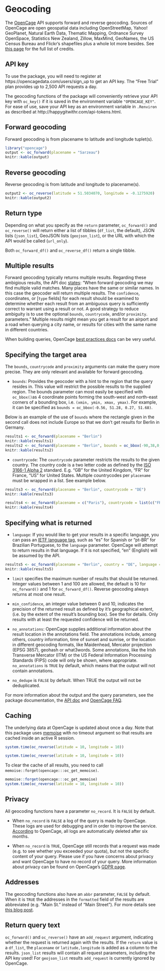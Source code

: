# Geocoding

The [OpenCage](https://opencagedata.com/) API supports forward and reverse geocoding. Sources of OpenCage are open geospatial data including OpenStreetMap, Yahoo! GeoPlanet, Natural Earth Data, Thematic Mapping, Ordnance Survey OpenSpace, Statistics New Zealand, Zillow, MaxMind, GeoNames, the US Census Bureau and Flickr's shapefiles plus a whole lot more besides. See [this page](https://opencagedata.com/credits) for the full list of credits.

## API key

To use the package, you will need to register at https://opencagedata.com/users/sign_up to get an API key. The "Free Trial" plan provides up to 2,500 API requests a day. 

The geocoding functions of the package will conveniently retrieve your API key with `oc_key()` if it is saved in the environment variable `"OPENCAGE_KEY"`. For ease of use, save your API key as an environment variable in `.Renviron` as described at http://happygitwithr.com/api-tokens.html.

## Forward geocoding

Forward geocoding is from placename to latitude and longitude tuplet(s).

```r
library("opencage")
output <- oc_forward(placename = "Sarzeau")
knitr::kable(output)
```

## Reverse geocoding

Reverse geocoding is from latitude and longitude to placename(s).

```r
output2 <- oc_reverse(latitude = 51.5034070, longitude = -0.1275920)
knitr::kable(output2)
```

## Return type

Depending on what you specify as the `return` parameter, `oc_forward()` and `oc_reverse()` will return either a list of tibbles (`df_list`, the default), JSON lists (`json_list`), GeoJSON lists (`geojson_list`), or the URL with which the API would be called (`url_only`).

Both `oc_forward_df()` and `oc_reverse_df()` return a single tibble. 

## Multiple results

Forward geocoding typically returns multiple results. Regarding these ambigious results, the API doc [states](https://opencagedata.com/api#ambiguous-results): "When forward geocoding we may find multiple valid matches. Many places have the same or similar names. In this case the geocoder will return multiple results. The `confidence`, coordinates, or [`type` fields] for each result should be examined to determine whether each result from an ambiguous query is sufficiently correct to warrant using a result or not. A good strategy to reduce ambiguity is to use the optional `bounds`, `countrycode`, and/or `proximity`. parameters." Multiple results might mean you get a result for an airport and a road when querying a city name, or results for cities with the same name in different countries. 

When building queries, OpenCage [best practices docs](https://opencagedata.com/api#bestpractices) can be very useful.

## Specifying the target area

The `bounds`, `countrycode` and `proximity` arguments can make the query more precise. They are only relevant and available for forward geocoding. 

* `bounds`: Provides the geocoder with a hint to the region that the query resides in. This value will restrict the possible results to the supplied region. The bounds parameter can most easily be specified with `oc_bbox()`as 4 coordinate points forming the south-west and north-east corners of a bounding box, i.e. `(xmin, ymin, xmax, ymax)`. For example, it can be specified as `bounds = oc_bbox(-0.56, 51.28, 0.27, 51.68)`.

Below is an example of the use of `bounds` where the rectangle given in the second call does not include Europe so that we don't get results for Berlin in Germany.

```r
results1 <- oc_forward(placename = "Berlin")
knitr::kable(results1)
results2 <- oc_forward(placename = "Berlin", bounds = oc_bbox(-90,38,0, 45))
knitr::kable(results2)
```

* `countrycode`: The `countrycode` parameter restricts the results to the given country. The country code is a two letter code as defined by the [ISO 3166-1 Alpha 2](https://www.iso.org/obp/ui/#search/code) standard. E.g. "GB" for the United Kingdom, "FR" for France, "US" for United States. Multiple countrycodes per `placename` must be wrapped in a list. See example below.

```r
results3 <- oc_forward(placename = "Berlin", countrycode = "DE")
knitr::kable(results3)

results4 <- oc_forward(placename = c("Paris"), countrycode = list(c("FR", "US")))
knitr::kable(results4)

```

## Specifying what is returned

* `language`: If you would like to get your results in a specific language, you can pass an [IETF language tag](https://en.wikipedia.org/wiki/IETF_language_tag), such as "es" for Spanish or "pt-BR" for Brazilian Portuguese, to the `language` parameter. OpenCage will attempt to return results in that language. If it is not specified, "en" (English) will be assumed by the API.

```r
results5 <- oc_forward(placename = "Berlin", country = "DE", language = "de")
knitr::kable(results5)

```

* `limit` specifies the maximum number of results that should be returned. Integer values between 1 and 100 are allowed, the default is 10 for `oc_forward()` and 1 for `oc_forward_df()`. Reverse geocoding always returns at most one result. 

* `min_confidence`, an integer value between 0 and 10, indicates the precision of the returned result as defined by it's geographical extent, (i.e. by the extent of the result's bounding box). See the \href{API documentation}{https://opencagedata.com/api#confidence} for details. Only results with at least the requested confidence will be returned.

* `no_annotations`: OpenCage supplies additional information about the result location in the annotations field. The annotations include, among others, country information, time of sunset and sunrise, or the location in different geocoding formats, like Maidenhead, Mercator projection (EPSG 3857), geohash or what3words. Some annotations, like the Irish Transverse Mercator (ITM) or the US Federal Information Processing Standards (FIPS) code will only be shown, where appropriate. `no_annotations` is `TRUE` by default, which means that the output will not contain annotations.

* `no_dedupe` is `FALSE` by default. When TRUE the output will not be deduplicated.

 For more information about the output and the query parameters, see the package documentation, the [API doc](https://opencagedata.com/api) and [OpenCage FAQ](https://opencagedata.com/faq).

## Caching

The underlying data at OpenCage is updated about once a day. Note that this package uses [memoise](https://github.com/r-lib/memoise) with no timeout argument so that results are cached inside an active R session. 

```r
system.time(oc_reverse(latitude = 10, longitude = 10))

system.time(oc_reverse(latitude = 10, longitude = 10))

```

To clear the cache of all results, you need to call `memoise::forget(opencage:::oc_get_memoise)`.

```r
memoise::forget(opencage:::oc_get_memoise)
system.time(oc_reverse(latitude = 10, longitude = 10))

```

## Privacy

All geocoding functions have a parameter `no_record`. It is `FALSE` by default. 

* When `no_record` is `FALSE` a log of the query is made by OpenCage. These logs are used for debugging and in order to improve the service. [According](https://opencagedata.com/faq#legal) to OpenCage, all logs are automatically deleted after six months. 

* When `no_record` is `TRUE`, OpenCage still records that a request was made (e.g. to see whether you exceeded your quota), but not the specific content of your query. Please use if you have concerns about privacy and want OpenCage to have no record of your query. More information about privacy can be found on OpenCage's [GDPR page](https://opencagedata.com/gdpr).

## Addresses

The geocoding functions also have an `abbr` parameter, `FALSE` by default. When it is `TRUE` the addresses in the `formatted` field of the results are abbreviated (e.g. "Main St." instead of "Main Street"). For more details see [this blog post](http://blog.opencagedata.com/post/160294347883/shrtr-pls).

## Return query text

`oc_forward()` and `oc_reverse()` have an `add_request` argument, indicating whether the request is returned again with the results. If the `return` value is a `df_list`, the `placename` or `latitude,longitude` is added as a column to the results. `json_list` results will contain all request parameters, including the API key used! For `geojson_list` results `add_request` is currently ignored by OpenCage.
